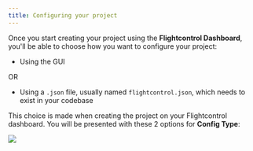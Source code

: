```yaml
---
title: Configuring your project
---
```


Once you start creating your project using the **Flightcontrol Dashboard**, you'll be able to choose how you want to configure your project:
- Using the GUI

OR

- Using a `.json` file, usually named `flightcontrol.json`, which needs to exist in your codebase

This choice is made when creating the project on your Flightcontrol dashboard. You will be presented with these 2 options for **Config Type**:

![](https://res.cloudinary.com/djp21wtxm/image/upload/v1665137948/i1552x656-Tz-a1kvS9WTs_t57dua.png)
